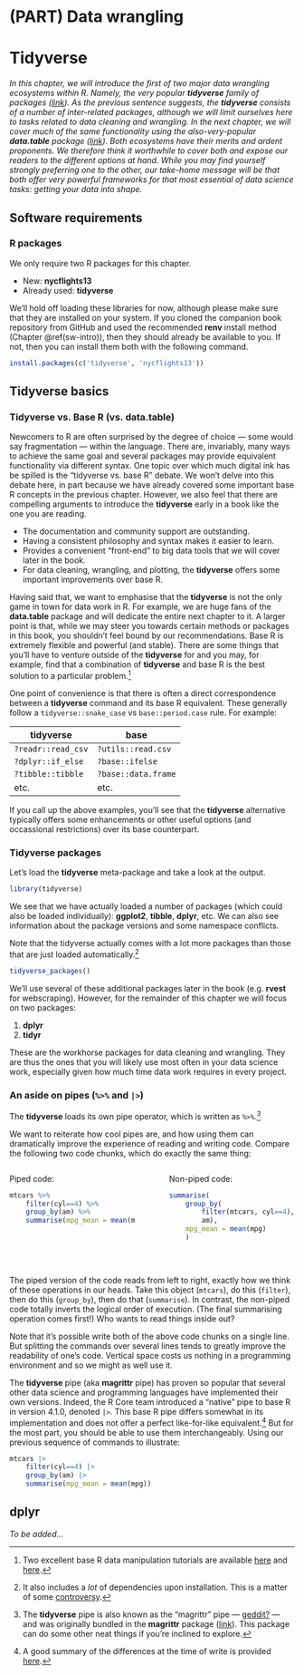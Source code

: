 # (PART) Data wrangling {-} 

# Tidyverse

_In this chapter, we will introduce the first of two major data wrangling ecosystems within R. Namely, the very popular **tidyverse** family of packages ([link](https://www.tidyverse.org)). As the previous sentence suggests, the **tidyverse** consists of a number of inter-related packages, although we will limit ourselves here to tasks related to data cleaning and wrangling. In the next chapter, we will cover much of the same functionality using the also-very-popular **data.table** package ([link](https://rdatatable.gitlab.io/data.table)). Both ecosystems have their merits and ardent proponents. We therefore think it worthwhile to cover both and expose our readers to the different options at hand. While you may find yourself strongly preferring one to the other, our take-home message will be that both offer very powerful frameworks for that most essential of data science tasks: getting your data into shape._

## Software requirements

### R packages 

We only require two R packages for this chapter.

- New: **nycflights13**
- Already used: **tidyverse**

We'll hold off loading these libraries for now, although please make sure that they are installed on your system. If you cloned the companion book repository from GitHub and used the recommended **renv** install method (Chapter \@ref(sw-intro)), then they should already be available to you. If not, then you can install them both with the following command.

```r
install.packages(c('tidyverse', 'nycflights13'))
```

## Tidyverse basics

### Tidyverse vs. Base R (vs. data.table)

Newcomers to R are often surprised by the degree of choice --- some would say fragmentation --- within the language. There are, invariably, many ways to achieve the same goal and several packages may provide equivalent functionality via different syntax. One topic over which much digital ink has be spilled is the "tidyverse vs. base R" debate. We won't delve into this debate here, in part because we have already covered some important base R concepts in the previous chapter. However, we also feel that there are compelling arguments to introduce the **tidyverse** early in a book like the one you are reading. 

- The documentation and community support are outstanding.
- Having a consistent philosophy and syntax makes it easier to learn.
- Provides a convenient "front-end" to big data tools that we will cover later in the book.
- For data cleaning, wrangling, and plotting, the **tidyverse** offers some important improvements over base R.

Having said that, we want to emphasise that the **tidyverse** is not the only game in town for data work in R. For example, we are huge fans of the **data.table** package and will dedicate the entire next chapter to it. A larger point is that, while we may steer you towards certain methods or packages in this book, you shouldn't feel bound by our recommendations. Base R is extremely flexible and powerful (and stable). There are some things that you'll have to venture outside of the **tidyverse** for and you may, for example, find that a combination of **tidyverse** and base R is the best solution to a particular problem.^[Two excellent base R data manipulation tutorials are available [here](https://www.rspatial.org/intr/index.html) and [here](https://github.com/matloff/fasteR).]

One point of convenience is that there is often a direct correspondence between a **tidyverse** command and its base R equivalent. These generally follow a `tidyverse::snake_case` vs `base::period.case` rule. For example:

| tidyverse  |  base |
|---|---|
| `?readr::read_csv`  | `?utils::read.csv` |
|  `?dplyr::if_else` |  `?base::ifelse` |
|  `?tibble::tibble` |  `?base::data.frame` |
|  etc. |  etc. |

  
If you call up the above examples, you'll see that the **tidyverse** alternative typically offers some enhancements or other useful options (and occassional restrictions) over its base counterpart.

### Tidyverse packages

Let's load the **tidyverse** meta-package and take a look at the output.

```r
library(tidyverse)
```

We see that we have actually loaded a number of packages (which could also be loaded individually): **ggplot2**, **tibble**, **dplyr**, etc. We can also see information about the package versions and some namespace conflicts.

Note that the tidyverse actually comes with a lot more packages than those that are just loaded automatically.^[It also includes a *lot* of dependencies upon installation. This is a matter of some [controversy](http://www.tinyverse.org/).]

```r
tidyverse_packages()
```

We'll use several of these additional packages later in the book (e.g. **rvest** for webscraping). However, for the remainder of this chapter we will focus on two packages:

1. **dplyr** 
2. **tidyr**

These are the workhorse packages for data cleaning and wrangling. They are thus the ones that you will likely use most often in your data science work, especially given how much time data work requires in every project.

### An aside on pipes (`%>%` and `|>`)

<!-- We already learned about pipes in our [lecture](https://raw.githack.com/uo-ec607/lectures/master/03-shell/03-shell.html#91) on the bash shell.  -->
The **tidyverse** loads its own pipe operator, which is written as `%>%`.^[The **tidyverse** pipe is also known as the "magrittr" pipe --- [geddit?](https://en.wikipedia.org/wiki/The_Treachery_of_Images) --- and was originally bundled in the **magrittr** package ([link](https://magrittr.tidyverse.org/)). This package can do some other neat things if you're inclined to explore.]
  
We want to reiterate how cool pipes are, and how using them can dramatically improve the experience of reading and writing code. Compare the following two code chunks, which do exactly the same thing:

:::::: {.columns}
::: {.column width="48%" data-latex="{0.48\textwidth}"}

Piped code:

```r
mtcars %>% 
	filter(cyl==4) %>% 
	group_by(am) %>% 
	summarise(mpg_mean = mean(mpg))
```
:::

::: {.column width="4%" data-latex="{0.04\textwidth}"}
\ <!-- an empty Div (with a white space), serving as a column separator -->
:::

::: {.column width="48%" data-latex="{0.48\textwidth}"}

Non-piped code:

```r
summarise(
	group_by(
		filter(mtcars, cyl==4), 
		am), 
	mpg_mean = mean(mpg)
	)
```
:::
::::::
\ <!-- an empty Div again to give some extra space before the next block -->

The piped version of the code reads from left to right, exactly how we think of these operations in our heads. Take this object (`mtcars`), do this (`filter`), then do this (`group_by`), then do that (`summarise`). In contrast, the non-piped code totally inverts the logical order of execution. (The final summarising operation comes first!) Who wants to read things inside out?

Note that it's possible write both of the above code chunks on a single line. But splitting the commands over several lines tends to greatly improve the readability of one's code. Vertical space costs us nothing in a programming environment and so we might as well use it.

The **tidyverse** pipe (aka **magrittr** pipe) has proven so popular that several other data science and programming languages have implemented their own versions. Indeed, the R Core team introduced a "native" pipe to base R in version 4.1.0, denoted `|>`. This base R pipe differs somewhat in its implementation and does not offer a perfect like-for-like equivalent.^[A good summary of the differences at the time of write is provided [here](https://www.r-bloggers.com/2021/05/the-new-r-pipe/).] But for the most part, you should be able to use them interchangeably. Using our previous sequence of commands to illustrate:

```r
mtcars |>
	filter(cyl==4) |>
	group_by(am) |>
	summarise(mpg_mean = mean(mpg))
```

## dplyr

_To be added..._